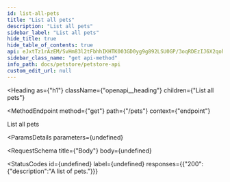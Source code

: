 ```yaml
---
id: list-all-pets
title: "List all pets"
description: "List all pets"
sidebar_label: "List all pets"
hide_title: true
hide_table_of_contents: true
api: eJxtTz1rAzEM/SvHm83l2tFbhhIKHTK003GD0yg9g892LSU0GP/3oqRDEzIJ6X2qohDnFJkYtuJ5GHTsiT+Lz+JThMW6C56lS4cuk3CP1swd401xF8KFAIOFZE57WHyRwCA7mWGx+kN9PCRNES+BYLElYUmFuvX2FQYnKny1feqHfkAzyIllcVFF0S30IPGmT4Wcs7KEfmSVg/NRXY4lKHZtM+KinAzmxKJ7rTvH9FFCa3r+PlI5w46TwckV73badZzav+82L+9o7Re00GsJ
sidebar_class_name: "get api-method"
info_path: docs/petstore/petstore-api
custom_edit_url: null
---
```



<Heading
  as={"h1"}
  className={"openapi__heading"}
  children={"List all pets"}
>
</Heading>

<MethodEndpoint
  method={"get"}
  path={"/pets"}
  context={"endpoint"}
>
  
</MethodEndpoint>



List all pets

<ParamsDetails
  parameters={undefined}
>
  
</ParamsDetails>

<RequestSchema
  title={"Body"}
  body={undefined}
>
  
</RequestSchema>

<StatusCodes
  id={undefined}
  label={undefined}
  responses={{"200":{"description":"A list of pets."}}}
>
  
</StatusCodes>


      